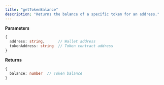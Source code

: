 ```yaml
---
title: "getTokenBalance"
description: "Returns the balance of a specific token for an address."
---
```


**Parameters**
```typescript
{
  address: string,      // Wallet address
  tokenAddress: string  // Token contract address
}
```

**Returns**
```typescript
{
  balance: number  // Token balance
}
```


